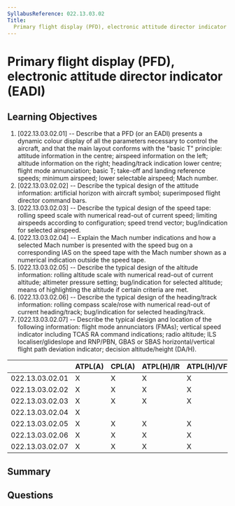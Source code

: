 ```yaml
---
SyllabusReference: 022.13.03.02
Title:
  Primary flight display (PFD), electronic attitude director indicator (EADI)
---
```


# Primary flight display (PFD), electronic attitude director indicator (EADI)

## Learning Objectives

1. [022.13.03.02.01] -- Describe that a PFD (or an EADI) presents a dynamic
   colour display of all the parameters necessary to control the aircraft, and
   that the main layout conforms with the "basic T" principle: attitude
   information in the centre; airspeed information on the left; altitude
   information on the right; heading/track indication lower centre; flight mode
   annunciation; basic T; take-off and landing reference speeds; minimum
   airspeed; lower selectable airspeed; Mach number.
2. [022.13.03.02.02] -- Describe the typical design of the attitude information:
   artificial horizon with aircraft symbol; superimposed flight director command
   bars.
3. [022.13.03.02.03] -- Describe the typical design of the speed tape: rolling
   speed scale with numerical read-out of current speed; limiting airspeeds
   according to configuration; speed trend vector; bug/indication for selected
   airspeed.
4. [022.13.03.02.04] -- Explain the Mach number indications and how a selected
   Mach number is presented with the speed bug on a corresponding IAS on the
   speed tape with the Mach number shown as a numerical indication outside the
   speed tape.
5. [022.13.03.02.05] -- Describe the typical design of the altitude information:
   rolling altitude scale with numerical read-out of current altitude; altimeter
   pressure setting; bug/indication for selected altitude; means of highlighting
   the altitude if certain criteria are met.
6. [022.13.03.02.06] -- Describe the typical design of the heading/track
   information: rolling compass scale/rose with numerical read-out of current
   heading/track; bug/indication for selected heading/track.
7. [022.13.03.02.07] -- Describe the typical design and location of the
   following information: flight mode annunciators (FMAs); vertical speed
   indicator including TCAS RA command indications; radio altitude; ILS
   localiser/glideslope and RNP/PBN, GBAS or SBAS horizontal/vertical flight
   path deviation indicator; decision altitude/height (DA/H).

|                 | ATPL(A) | CPL(A) | ATPL(H)/IR | ATPL(H)/VFR | CPL(H) | IR  | CBIR(A) |
| --------------- | ------- | ------ | ---------- | ----------- | ------ | --- | ------- |
| 022.13.03.02.01 | X       | X      | X          | X           | X      | X   | X       |
| 022.13.03.02.02 | X       | X      | X          | X           | X      | X   | X       |
| 022.13.03.02.03 | X       | X      | X          | X           | X      | X   | X       |
| 022.13.03.02.04 | X       |        |            |             |        |     |         |
| 022.13.03.02.05 | X       | X      | X          | X           | X      | X   | X       |
| 022.13.03.02.06 | X       | X      | X          | X           | X      | X   | X       |
| 022.13.03.02.07 | X       | X      | X          | X           | X      | X   | X       |

## Summary

## Questions
